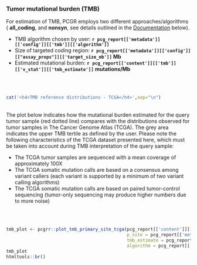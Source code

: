 ### Tumor mutational burden (TMB)

For estimation of TMB, PCGR employs two different approaches/algorithms ( __all_coding__, and __nonsyn__, see details outlined in the [Documentation](#Documentation) below).

* TMB algorithm chosen by user: __`r pcg_report[['metadata']][['config']][['tmb']][['algorithm']]`__
* Size of targeted coding region: __`r pcg_report[['metadata']][['config']][["assay_props"]][['target_size_mb']]` Mb__
* Estimated mutational burden: __`r pcg_report[['content']][['tmb']][['v_stat']][['tmb_estimate']]`__ __mutations/Mb__ 

<br><br>

```r
cat('<h4>TMB reference distributions - TCGA</h4>',sep="\n")
```
<br>
The plot below indicates how the mutational burden estimated for the query tumor sample (red dotted line) compares with the distributions observed for tumor samples in The Cancer Genome Atlas (TCGA). The grey area indicates the upper TMB tertile as defined by the user. Please note the following characteristics of the TCGA dataset presented here, which must be taken into account during TMB interpretation of the query sample:

* The TCGA tumor samples are sequenced with a mean coverage of approximately 100X
* The TCGA somatic mutation calls are based on a consensus among variant callers (each variant is supported by a minimum of two variant calling algorithms)
* The TCGA somatic mutation calls are based on paired tumor-control sequencing (tumor-only sequencing may produce higher numbers due to more noise)

<br><br>
```r
tmb_plot <- pcgrr::plot_tmb_primary_site_tcga(pcg_report[['content']][['tmb']][['tcga_tmb']], 
                                              p_site = pcg_report[['metadata']][['config']][["t_props"]][['tumor_type']], 
                                              tmb_estimate = pcg_report[['content']][['tmb']][['v_stat']][['tmb_estimate']],
                                              algorithm = pcg_report[['content']][['tmb']][['algorithm']])
tmb_plot
htmltools::br()
```

<br>

